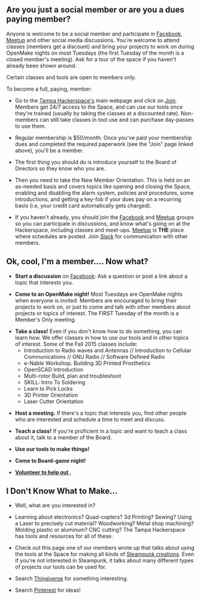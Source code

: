 ==Are you just a social member or are you a dues paying member?==

Anyone is welcome to be a social member and participate in [https://www.facebook.com/groups/TampaHack/ Facebook], [http://www.meetup.com/Tampa-Hackerspace Meetup] and other social media discussions.  You're welcome to attend classes (members get a discount) and bring your projects to work on during OpenMake nights on most Tuesdays (the first Tuesday of the month is a closed member's meeting).  Ask for a tour of the space if you haven't already been shown around.

Certain classes and tools are open to members only.


To become a full, paying, member: 

* Go to the [http://tampahackerspace.com/ Tampa Hackerspace's] main webpage and click on [http://tampahackerspace.com/membership/ Join].  Members get 24/7 access to the Space, and can use our tools once they're trained (usually by taking the classes at a discounted rate).  Non-members can still take classes in tool use and can purchase day-passes to use them.

* Regular membership is $50/month. Once you've paid your membership dues and completed the required paperwork (see the "Join" page linked above), you'll be a member.  

* The first thing you should do is introduce yourself to the Board of Directors so they know who you are.  

* Then you need to take the New Member Orientation.  This is held on an as-needed basis and covers topics like opening and closing the Space, enabling and disabling the alarm system, policies and procedures, some introductions, and getting a key-fob if your dues pay on a recurring basis (i.e, your credit card automatically gets charged).

* If you haven't already, you should join the [https://www.facebook.com/groups/TampaHack/ Facebook] and [http://www.meetup.com/Tampa-Hackerspace Meetup] groups so you can participate in discussions, and know what's going on at the Hackerspace, including classes and meet-ups.  [http://www.meetup.com/Tampa-Hackerspace/events/ Meetup]  is '''THE''' place where schedules are posted. Join [[Using Slack|Slack]] for communication with other members.

== Ok, cool, I'm a member....  Now what? ==

* '''Start a discussion''' on [https://www.facebook.com/groups/TampaHack/ Facebook]:  Ask a question or post a link about a topic that interests you.

* '''Come to an OpenMake night!'''  Most Tuesdays are OpenMake nights when everyone is invited.  Members are encouraged to bring their projects to work on, or just to come and talk with other members about projects or topics of interest.  The FIRST Tuesday of the month is a Member's Only meeting.

*  '''Take a class!'''  Even if you don't know how to do something, you can learn how.  We offer classes in how to use our tools and in other topics of interest.  Some of the Fall 2015 classes include:
** Introductio­n to Radio waves and Antennas // Introduction to Cellular Communications  // GNU Radio // Software Defined Radio 
** e-Nable Workshop. Building 3D Printed Prosthetics­ 
** OpenSCAD Introductio­n 
** Multi-rotor­ Build, plan and troubleshoo­t
** SKILL: Intro To Soldering 
** Learn to Pick Locks 
** 3D Printer Orientation­ 
** Laser Cutter Orientation­ 

*  '''Host a meeting.'''   If there's a topic that interests you, find other people who are interested and schedule a time to meet and discuss.

*  '''Teach a class!'''  If you're proficient in a topic and want to teach a class about it, talk to a member of the Board.

*  '''Use our tools to make things!'''

*  '''Come to Board-game night!'''

*  '''[[How_to_Help | Volunteer to help out ]].'''

== I Don't Know What to Make... ==
*  Well, what are you interested in?  

* Learning about electronics?  Quad-copters?  3d Printing?  Sewing?  Using a Laser to precisely cut material?  Woodworking?    Metal shop machining?  Molding plastic or aluminum? CNC cutting?   The Tampa Hackerspace has tools and resources for all of these.

*  Check out this page one of our members wrote up that talks about using the tools at the Space for making all kinds of [[How_To_Steampunk | Steampunk creations]].  Even if you're not interested in Steampunk, it talks about many different types of projects our tools can be used for.

* Search [http://www.thingiverse.com/ Thingiverse] for something interesting.

* Search [https://www.pinterest.com/ Pinterest] for ideas!

